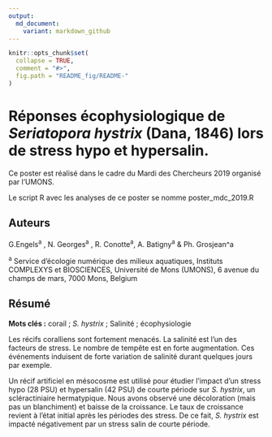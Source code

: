 ```yaml
---
output:
  md_document:
    variant: markdown_github
---
```


<!-- README.md is generated from README.Rmd. Please edit that file -->

```r
knitr::opts_chunk$set(
  collapse = TRUE,
  comment = "#>",
  fig.path = "README_fig/README-"
)
```

# Réponses écophysiologique de *Seriatopora hystrix* (Dana, 1846) lors de stress hypo et hypersalin.

Ce poster est réalisé dans le cadre du Mardi des Chercheurs 2019 organisé par l'UMONS. 

Le script R avec les analyses de ce poster se nomme poster_mdc_2019.R

## Auteurs 

G.Engels^a^ , N. Georges^a^ ,  R. Conotte^a^, A. Batigny^a^ & Ph. Grosjean^a

^a^ Service d'écologie numérique des milieux aquatiques, Instituts COMPLEXYS et BIOSCIENCES, Université de Mons (UMONS),  6 avenue du champs de mars, 7000 Mons, Belgium 

## Résumé

**Mots clés :** corail ; *S. hystrix* ; Salinité ; écophysiologie

Les récifs coralliens sont fortement menacés. La salinité est l’un des facteurs de stress. Le nombre de tempête est en forte augmentation. Ces événements induisent de forte variation de salinité durant quelques jours par exemple. 

Un récif artificiel en mésocosme est utilisé pour étudier l'impact d'un stress hypo (28 PSU) et hypersalin (42 PSU) de courte période sur *S. hystrix*, un scléractiniaire hermatypique. Nous avons observé une décoloration (mais pas un blanchiment) et baisse de la croissance. Le taux de croissance revient à l'état initial après les périodes des stress. De ce fait, *S. hystrix* est impacté négativement par un stress salin de courte période.

